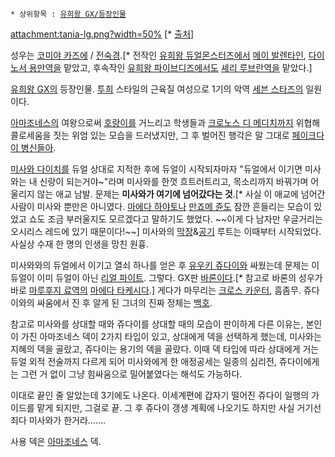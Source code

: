  * 상위항목 : [[유희왕 GX/등장인물]]

attachment:tania-lg.png?width=50% [* [[http://www.yugioh.com/characters/tania|출처]]]

성우는 [[코미야 카즈에]] / [[전숙경]].[* 전작인 [[유희왕 듀얼몬스터즈]]에서 [[쿠자크 마이|메이 발렌타인]], [[다이노서 류자키|다이노서 용만]]역을 맡았고, 후속작인 [[유희왕 파이브디즈]]에서도 [[셰리 루블랑|셰리 루브란]]역을 맡았다.]

[[유희왕 GX]]의 등장인물. [[투희]] 스타일의 근육질 여성으로 1기의 악역 [[세븐 스타즈]]의 일원이다.

[[아마조네스]]의 여왕으로써 [[호랑이]]를 거느리고 학생들과 [[크로노스 디 메디치]]까지 위협해 콜로세움을 짓는 위엄 있는 모습을 드러냈지만, 그 후 벌어진 행각은 말 그대로 [[페이크다 이 병신들아]].

[[미사와 다이치]]를 듀얼 상대로 지적한 후에 듀얼이 시작되자마자 "듀얼에서 이기면 미사와는 내 신랑이 되는거야~"라며 미사와를 한껏 흐트러트리고, 목소리까지 바꿔가며 어울리지 않는 애교 남발. 문제는 '''미사와가 여기에 넘어갔다는 것'''.[* 사실 이 애교에 넘어간 사람이 미사와 뿐만은 아니였다. [[마에다 하야토]]나 [[만죠메 쥰]]도 잠깐 흔들리는 모습이 있었고 쇼도 조금 부러울지도 모르겠다고 말하기도 했었다. ~~이게 다 남자만 우글거리는 오시리스 레드에 있기 때문이다!~~] 미사와의 [[막장]]&[[공기]] 루트는 이때부터 시작되었다. 사실상 수재 한 명의 인생을 망친 원흉.

미사와와의 듀얼에서 이기고 열쇠 하나를 얻은 후 [[유우키 쥬다이]]와 싸웠는데 문제는 이 듀얼이 이미 듀얼이 아닌 [[리얼 파이트]]. 그렇다. GX판 [[바론(유희왕)|바론]]이다.[* 참고로 바론의 성우가 바로 [[마루후지 료]]역의 [[마에다 타케시]]다.] 게다가 마무리는 [[크로스 카운터]], 흠좀무. 쥬다이와의 싸움에서 진 후 알게 된 그녀의 진짜 정체는 [[백호]].

참고로 미사와를 상대할 때와 쥬다이를 상대할 때의 모습이 판이하게 다른 이유는, 본인이 가진 아마조네스 덱이 2가지 타입이 있고, 상대에게 덱을 선택하게 했는데, 미사와는 지혜의 덱을 골랐고, 쥬다이는 용기의 덱을 골랐다. 이때 덱 타입에 따라 상대에게 거는 듀얼 외적 전술까지 다르게 되어 미사와에게 한 애정공세는 일종의 심리전, 쥬다이에게는 그런 거 없이 그냥 힘싸움으로 밀어붙였다는 해석도 가능하다.

이대로 끝인 줄 알았는데 3기에도 나온다. 이세계편에 갑자기 떨어진 쥬다이 일행의 가이드를 맡게 되지만, 그걸로 끝. 그 후 쥬다이 갱생 계획에 나오기도 하지만 사실 거기선 죄다 미사와가 한거라…….

사용 덱은 [[아마조네스(유희왕)|아마조네스]] 덱.
